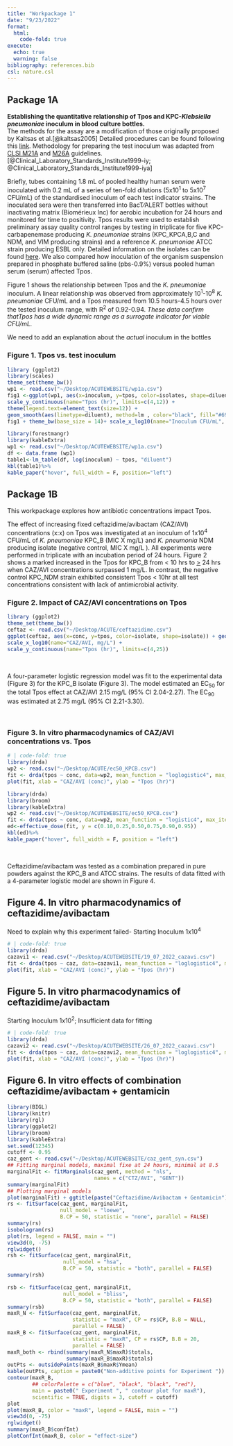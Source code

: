 ```yaml
---
title: "Workpackage 1"
date: "9/23/2022"
format: 
  html:
    code-fold: true
execute:
  echo: true
  warning: false
bibliography: references.bib
csl: nature.csl
---
```


## Package 1A

**Establishing the quantitative relationship of Tpos and KPC-*Klebsiella pneumoniae* inoculum in blood culture bottles.** <br> The methods for the assay are a modification of those originally proposed by Kaltsas et al.[@kaltsas2005] Detailed procedures can be found following this [link](Protocols.html). Methodology for preparing the test inoculum was adapted from [CLSI M21A](CLSI_M21A.pdf) and [M26A](CLSI_M26A.pdf) guidelines.[@Clinical_Laboratory_Standards_Institute1999-iy; @Clinical_Laboratory_Standards_Institute1999-iya]

Briefly, tubes containing 1.8 mL of pooled healthy human serum were inoculated with 0.2 mL of a series of ten-fold dilutions (5x10^1^ to 5x10^7^ CFU/mL) of the standardised inoculum of each test indicator strains. The inoculated sera were then transferred into BacT⁄ALERT bottles without inactivating matrix (Biomérieux Inc) for aerobic incubation for 24 hours and monitored for time to positivity. Tpos results were used to establish preliminary assay quality control ranges by testing in triplicate for five KPC-carbapenemase producing *K. pneumoniae* strains (KPC_KPCA,B,C and NDM, and VIM producing strains) and a reference *K. pneumoniae* ATCC strain producing ESBL only. Detailed information on the isolates can be found [here](Protocols.html). We also compared how inoculation of the organism suspension prepared in phosphate buffered saline (pbs-0.9%) versus pooled human serum (serum) affected Tpos.

Figure 1 shows the relationship between Tpos and the *K. pneumoniae* inoculum. A linear relationship was observed from approximately 10^1^-10^8^ *K. pneumoniae* CFU/mL and a Tpos measured from 10.5 hours-4.5 hours over the tested inoculum range, with R^2^ of 0.92-0.94. *These data confirm thatTpos has a wide dynamic range as a surrogate indicator for viable CFU/mL.*

::: callout-note
We need to add an explanation about the *actual* inoculum in the bottles
:::

### Figure 1. Tpos vs. test inoculum

```r
library (ggplot2)
library(scales)
theme_set(theme_bw())
wp1 <- read.csv("~/Desktop/ACUTEWEBSITE/wp1a.csv")
fig1 <-ggplot(wp1, aes(x=inoculum, y=tpos, color=isolates, shape=diluent, fill=isolates)) + geom_point(size=4, alpha = 0.5) + 
scale_y_continuous(name="Tpos (hr)", limits=c(4,12)) +
theme(legend.text=element_text(size=12)) +
geom_smooth(aes(linetype=diluent), method=lm , color="black", fill="#69b3a2", se=TRUE, inherit.aes = TRUE )
fig1 + theme_bw(base_size = 14)+ scale_x_log10(name="Inoculum CFU/mL", breaks = trans_breaks("log10",n=7, function(x) 10^x),labels = trans_format("log10", math_format(10^.x)))

```

```r
library(forestmangr)
library(kableExtra)
wp1 <- read.csv("~/Desktop/ACUTEWEBSITE/wp1a.csv")
df <- data.frame (wp1)
table1<-lm_table(df, log(inoculum) ~ tpos, "diluent")
kbl(table1)%>%
kable_paper("hover", full_width = F, position="left")
```

## Package 1B

This workpackage explores how antibiotic concentrations impact Tpos. <br>

The effect of increasing fixed ceftazidime/avibactam (CAZ/AVI) concentrations (x:x) on Tpos was investigated at an inoculum of 1x10^4^ CFU/mL of *K. pneumoniae* KPC_B (MIC X mg/L) and *K. pneumonia* NDM producing isolate (negative control, MIC X mg/L ). All experiments were performed in triplicate with an incubation period of 24 hours. Figure 2 shows a marked increased in the Tpos for KPC_B from \< 10 hrs to [\>]{.underline} 24 hrs when CAZ/AVI concentrations surpassed 1 mg/L. In contrast, the negative control KPC_NDM strain exhibited consistent Tpos \< 10hr at all test concentrations consistent with lack of antimicrobial activity.

### Figure 2. Impact of CAZ/AVI concentrations on Tpos

```r
library (ggplot2)
theme_set(theme_bw())
ceftaz <- read.csv("~/Desktop/ACUTE/ceftazidime.csv")
ggplot(ceftaz, aes(x=conc, y=tpos, color=isolate, shape=isolate)) + geom_point(size=4, alpha = 0.7)+ 
scale_x_log10(name="CAZ/AVI, mg/L") +
scale_y_continuous(name="Tpos (hr)", limits=c(4,25)) 

```

<br>

A four-parameter logistic regression model was fit to the experimental data (Figure 3) for the KPC_B isolate (Figure 3). The model estimated an EC~50~ for the total Tpos effect at CAZ/AVI 2.15 mg/L (95% CI 2.04-2.27). The EC~90~ was estimated at 2.75 mg/L (95% CI 2.21-3.30).

<br>

### Figure 3. In vitro pharmacodynamics of CAZ/AVI concentrations vs. Tpos

```r
# | code-fold: true
library(drda)
wp2 <- read.csv("~/Desktop/ACUTE/ec50_KPCB.csv")
fit <- drda(tpos ~ conc, data=wp2, mean_function = "loglogistic4", max_iter = 1000)
plot(fit, xlab = "CAZ/AVI (conc)", ylab = "Tpos (hr)")

```

```r
library(drda)
library(broom)
library(kableExtra)
wp2 <- read.csv("~/Desktop/ACUTEWEBSITE/ec50_KPCB.csv")
fit <- drda(tpos ~ conc, data=wp2, mean_function = "logistic4", max_iter = 1000)
ed<-effective_dose(fit, y = c(0.10,0.25,0.50,0.75,0.90,0.95))
kbl(ed)%>%
kable_paper("hover", full_width = F, position = "left")
```

<br>

Ceftazidime/avibactam was tested as a combination prepared in pure powders against the KPC_B and ATCC strains. The results of data fitted with a 4-parameter logistic model are shown in Figure 4.

## Figure 4. In vitro pharmacodynamics of ceftazidime/avibactam

::: callout-important
Need to explain why this experiment failed- Starting Inoculum 1x10^4^
:::

```r
# | code-fold: true
library(drda)
cazavi1 <- read.csv("~/Desktop/ACUTEWEBSITE/19_07_2022_cazavi.csv")
fit <- drda(tpos ~ caz, data=cazavi1, mean_function = "loglogistic4", max_iter = 1000)
plot(fit, xlab = "CAZ/AVI (conc)", ylab = "Tpos (hr)")

```

## Figure 5. In vitro pharmacodynamics of ceftazidime/avibactam

::: callout-note
Starting Inoculum 1x10^2^; Insufficient data for fitting
:::

```r
# | code-fold: true
library(drda)
cazavi2 <- read.csv("~/Desktop/ACUTEWEBSITE/26_07_2022_cazavi.csv")
fit <- drda(tpos ~ caz, data=cazavi2, mean_function = "loglogistic4", max_iter = 1000)
plot(fit, xlab = "CAZ/AVI (conc)", ylab = "Tpos (hr)")

```

## Figure 6. In vitro effects of combination ceftazidime/avibactam + gentamicin

```r
library(BIGL)
library(knitr)
library(rgl)
library(ggplot2)
library(broom)
library(kableExtra)
set.seed(12345)
cutoff <- 0.95
caz_gent <- read.csv("~/Desktop/ACUTEWEBSITE/caz_gent_syn.csv")
## Fitting marginal models, maximal fixe at 24 hours, minimal at 8.5
marginalFit <- fitMarginals(caz_gent, method = "nls",
                            names = c("CTZ/AVI", "GENT"))
summary(marginalFit)
## Plotting marginal models
plot(marginalFit) + ggtitle(paste("Ceftazidime/Avibactam + Gentamicin"))
rs <- fitSurface(caz_gent, marginalFit,
                 null_model = "loewe",
                 B.CP = 50, statistic = "none", parallel = FALSE)
summary(rs)
isobologram(rs)
plot(rs, legend = FALSE, main = "")
view3d(0, -75)
rglwidget()
rsh <- fitSurface(caz_gent, marginalFit,
                  null_model = "hsa",
                  B.CP = 50, statistic = "both", parallel = FALSE)
summary(rsh)

rsb <- fitSurface(caz_gent, marginalFit, 
                  null_model = "bliss",
                  B.CP = 50, statistic = "both", parallel = FALSE)
summary(rsb)
maxR_N <- fitSurface(caz_gent, marginalFit,
                     statistic = "maxR", CP = rs$CP, B.B = NULL,
                     parallel = FALSE)
maxR_B <- fitSurface(caz_gent, marginalFit,
                     statistic = "maxR", CP = rs$CP, B.B = 20,
                     parallel = FALSE)
maxR_both <- rbind(summary(maxR_N$maxR)$totals,
                   summary(maxR_B$maxR)$totals)
outPts <- outsidePoints(maxR_B$maxR$Ymean)
kable(outPts, caption = paste0("Non-additive points for Experiment "))
contour(maxR_B,
        ## colorPalette = c("blue", "black", "black", "red"),
        main = paste0(" Experiment ", " contour plot for maxR"),
        scientific = TRUE, digits = 3, cutoff = cutoff)
plot
plot(maxR_B, color = "maxR", legend = FALSE, main = "")
view3d(0, -75)
rglwidget()
summary(maxR_B$confInt)
plotConfInt(maxR_B, color = "effect-size")

```

